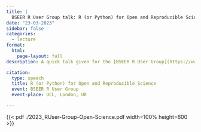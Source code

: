 ```yaml
---
title: |
  BSEER R User Group talk: R (or Python) for Open and Reproducible Science
date: "23-03-2023"
sidebar: false
categories: 
  - lecture
format:
  html:
    page-layout: full
description: A quick talk given for the [BSEER R User Group](https://www.ellenwebborn.com/rusergroup/)

citation:
  type: speech
  title: R (or Python) for Open and Reproducible Science
  event: BSEER R User Group
  event-place: UCL, London, UK

---
```


{{< pdf ./2023_RUser-Group-Open-Science.pdf width=100% height=600 >}}
